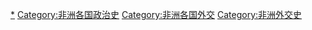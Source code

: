 [[Category:各国外交史|*]]
[[Category:非洲各国政治史|Category:非洲各国政治史]]
[[Category:非洲各国外交|Category:非洲各国外交]]
[[Category:非洲外交史|Category:非洲外交史]]